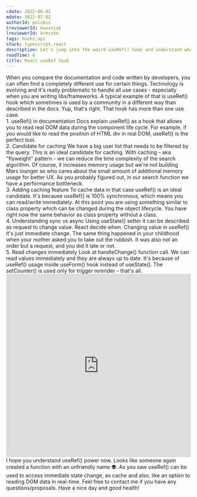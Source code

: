 ```yaml
---
cdate: 2022-06-01
mdate: 2022-07-02
authorId: polubis
treviewerId: kwozniak
lreviewerId: kreszko
tags: hooks,api
stack: typescript,react
description: Let's jump into the weird useRef() hook and understand what we can achieve.
readTime: 6
title: React useRef hook
---
```


<Prelude>
  <M>
    When you compare the documentation and code written by developers, you can
    often find a completely different use for certain things.
  </M>
  <M>
    Technology is evolving and it's really problematic to handle all use cases -
    especially when you are writing libs/frameworks.
  </M>
  <M>
    A typical example of that is useRef() hook which sometimes is used by a
    community in a different way than described in the docs.
  </M>
  <M>Yup, that's right. That hook has more than one use case.</M>
</Prelude>

<Section>
  <XL>1. useRef() in documentation</XL>
  <M>
    Docs explain useRef() as a hook that allows you to read real DOM data during
    the component life cycle. For example, if you would like to read the
    position of HTML div in real DOM, useRef() is the perfect tool.
  </M>
  <Snippet
    description="This is the most popular use case"
    linesCount={29}
    src="https://raw.githubusercontent.com/polubis/React-useRef-hook/main/src/snippets/typical-use-ref-usage.tsx"
  />
</Section>

<Section>
  <XL>2. Candidate for caching</XL>
  <M>
    We have a big user list that needs to be filtered by the query. This is an
    ideal candidate for caching. With caching - aka "flyweight" pattern - we can
    reduce the time complexity of the search algorithm. Of course, it increases
    memory usage but we're not building Mars lounger so who cares about the
    small amount of additional memory usage for better UX.
  </M>
  <M>
    As you probably figured out, in our search function we have a performance
    bottleneck.
  </M>
  <Snippet
    description="Bottleneck"
    linesCount={32}
    src="https://raw.githubusercontent.com/polubis/React-useRef-hook/main/src/snippets/cache-candidate.ts"
  />
</Section>

<Section>
  <XL>3. Adding caching feature</XL>
  <M>To cache data in that case useRef() is an ideal candidate.</M>
  <M>
    It's because useRef() is 100% synchronous, which means you can read/write
    immediately. At this point you are using something similar to class property
    which can be changed during the object lifecycle.
  </M>
  <Snippet
    description="Immediate read/write with useRef()"
    linesCount={43}
    src="https://raw.githubusercontent.com/polubis/React-useRef-hook/main/src/snippets/use-ref-as-cache.ts"
  />
  <Hint hasBg>
    You have right now the same behavior as class property without a class.
  </Hint>
</Section>

<Section>
  <XL>4. Understanding sync vs async</XL>
  <M>
    Using useState() setter it can be described as request to change value.
    React decide when.
  </M>
  <M>Changing value in useRef() it's just immediate change.</M>
  <M>
    The same thing happened in your childhood when your mother asked you to take
    out the rubbish. It was also not an order but a request, and you did it late
    or not.
  </M>
  <Snippet
    description="Sync or async?"
    linesCount={24}
    src="https://raw.githubusercontent.com/polubis/React-useRef-hook/main/src/snippets/as-immediate-state-manager.ts"
  />
</Section>

<Section>
  <XL>5. Read changes immediately</XL>
  <M>
    Look at handleChange() function call. We can read values immediately and
    they are always up to date. It's because of useRef() usage inside useForm()
    hook instead of useState().
  </M>
  <M>The setCounter() is used only for trigger rerender - that's all.</M>
  <Snippet
    description="No need to use useEffect()"
    linesCount={34}
    src="https://raw.githubusercontent.com/polubis/React-useRef-hook/main/src/snippets/real-case-usage.tsx"
  />
</Section>

<Example>
  <iframe
    src="https://codesandbox.io/embed/react-useref-hook-3907we?fontsize=14&hidenavigation=1&theme=dark"
    style="width:100%; height:500px; border:0; border-radius: 4px; overflow:hidden;"
    title="React useRef hook"
    allow="accelerometer; ambient-light-sensor; camera; encrypted-media; geolocation; gyroscope; hid; microphone; midi; payment; usb; vr; xr-spatial-tracking"
    sandbox="allow-forms allow-modals allow-popups allow-presentation allow-same-origin allow-scripts"
  ></iframe>
</Example>

<Summary>
  <M>I hope you understand useRef() power now.</M>
  <M>
    Looks like someone again created a function with an unfriendly name 👽. As
    you saw useRef() can be used to access immediate state change, as cache and
    also, like an option to reading DOM data in real-time.
  </M>
  <M>
    Feel free to contact me if you have any questions/proposals. Have a nice day
    and good health!
  </M>
</Summary>
